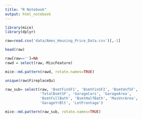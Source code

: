 ```yaml
---
title: "R Notebook"
output: html_notebook
---
```




```r
library(mice)
library(dplyr)
```
```r
raw=read.csv('data/Ames_Housing_Price_Data.csv')[,-1]
```
```r
head(raw)
```
```r
raw[raw=='']=NA
rawd = select(raw,-MiscFeature)
```


```r
mice::md.pattern(rawd, rotate.names=TRUE)
```
```r
unique(raw$FireplaceQu)
```


```r
raw_sub= select(raw, 'BsmtFinSF1', 'BsmtFinSF2', 'BsmtUnfSF', 
                'TotalBsmtSF', 'GarageCars', 'GarageArea', 
                'BsmtFullBath', 'BsmtHalfBath', 'MasVnrArea', 
                'GarageYrBlt', 'LotFrontage')
```
```r
mice::md.pattern(raw_sub, rotate.names=TRUE)
```

